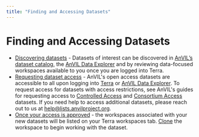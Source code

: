 ```yaml
---
title: "Finding and Accessing Datasets"
---
```


# Finding and Accessing Datasets

- [Discovering datasets]({portalURL}/data/consortia) - Datasets of interest can be discovered
  in [AnVIL’s dataset catalog]({portalURL}/data/consortia),
  the [AnVIL Data Explorer](https://explore.anvilproject.org/) and by reviewing
  data-focused workspaces available to you once you are logged into Terra.
- [Requesting dataset access](/learn/accessing-data/requesting-data-access) - AnVIL's open access datasets are
  accessible to all upon logging into [Terra](https://anvil.terra.bio/#workspaces) or [AnVIL Data Explorer](https://explore.anvilproject.org/).
  To request access for datasets with access restrictions, see AnVIL's guides for requesting access
  to [Controlled Access](/learn/accessing-data/requesting-data-access#accessing-controlled-access-data)
  and [Consortium Access](/learn/accessing-data/requesting-data-access#accessing-consortium-access-data) datasets. If
  you need help to access additional datasets, please reach out to us
  at [help@lists.anvilproject.org]({anvilHelp}).
- [Once your access is approved](/learn/accessing-data/requesting-data-access#once-your-access-is-granted) - the
  workspaces associated with your new datasets will be listed on your Terra workspaces
  tab. [Clone](https://support.terra.bio/hc/en-us/articles/360026130851-How-to-clone-a-workspace) the workspace to begin
  working with the dataset.
